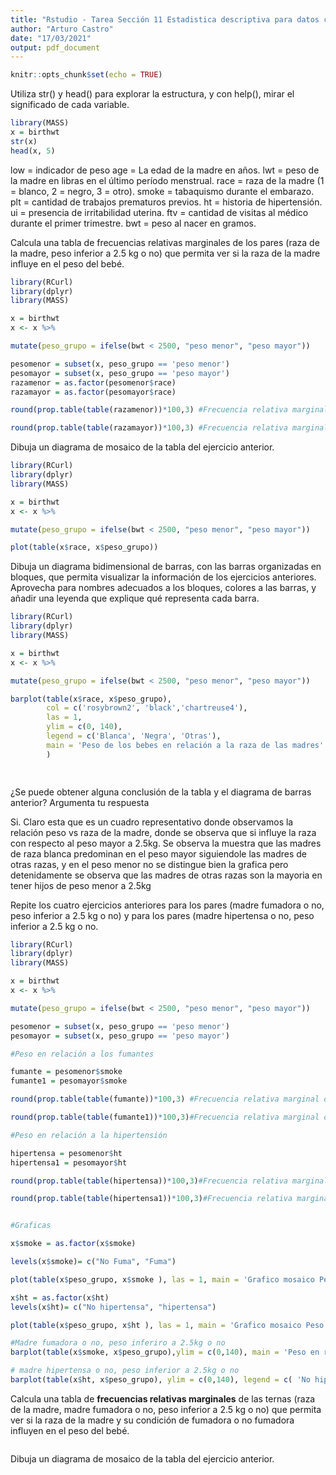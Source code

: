 ```yaml
---
title: "Rstudio - Tarea Sección 11 Estadistica descriptiva para datos cualitativos"
author: "Arturo Castro"
date: "17/03/2021"
output: pdf_document
---
```


```r
knitr::opts_chunk$set(echo = TRUE)
```

Utiliza str() y head() para explorar la estructura, y con help(), mirar el significado de cada variable.

```r
library(MASS)
x = birthwt
str(x)
head(x, 5)
```

low = indicador de peso
age = La edad de la madre en años.
lwt = peso de la madre en libras en el último período menstrual.
race = raza de la madre (1 = blanco, 2 = negro, 3 = otro).
smoke = tabaquismo durante el embarazo.
plt = cantidad de trabajos prematuros previos.
ht = historia de hipertensión.
ui = presencia de irritabilidad uterina.
ftv = cantidad de visitas al médico durante el primer trimestre.
bwt = peso al nacer en gramos.

Calcula una tabla de frecuencias relativas marginales de los pares (raza de la madre, peso inferior a 2.5 kg o no) que permita ver si la raza de la madre influye en el peso del bebé.

```r
library(RCurl)
library(dplyr)
library(MASS)

x = birthwt
x <- x %>%

mutate(peso_grupo = ifelse(bwt < 2500, "peso menor", "peso mayor"))

pesomenor = subset(x, peso_grupo == 'peso menor')
pesomayor = subset(x, peso_grupo == 'peso mayor')
razamenor = as.factor(pesomenor$race)
razamayor = as.factor(pesomayor$race)

round(prop.table(table(razamenor))*100,3) #Frecuencia relativa marginal de la raza en relación al peso donde podemos observar que el 42,37% que son las madres de otras razas diferente a la blanca y la negra tienen peso por debajo de 2.5kg

round(prop.table(table(razamayor))*100,3) #Frecuencia relativa marginal de la raza en relación al peso donde podemos observar que el 56,15% que son las madres de raza blanca que tienen hijos con un peso mayor a 2.5kg
```

Dibuja un diagrama de mosaico de la tabla del ejercicio anterior.

```r

library(RCurl)
library(dplyr)
library(MASS)

x = birthwt
x <- x %>%

mutate(peso_grupo = ifelse(bwt < 2500, "peso menor", "peso mayor"))

plot(table(x$race, x$peso_grupo))
```

Dibuja un diagrama bidimensional de barras, con las barras organizadas en bloques, que permita visualizar la información de los ejercicios anteriores. Aprovecha para nombres adecuados a los bloques, colores a las barras, y añadir una leyenda que explique qué representa cada barra.

```r

library(RCurl)
library(dplyr)
library(MASS)

x = birthwt
x <- x %>%

mutate(peso_grupo = ifelse(bwt < 2500, "peso menor", "peso mayor"))

barplot(table(x$race, x$peso_grupo),
        col = c('rosybrown2', 'black','chartreuse4'),
        las = 1,
        ylim = c(0, 140),
        legend = c('Blanca', 'Negra', 'Otras'),
        main = 'Peso de los bebes en relación a la raza de las madres'
        )

 

```

¿Se puede obtener alguna conclusión de la tabla y el diagrama de barras anterior? Argumenta tu respuesta

Si. Claro esta que es un cuadro representativo donde observamos la relación peso vs raza de la madre, donde se observa que si influye la raza con respecto al peso mayor a 2.5kg. Se observa la muestra que las madres de raza blanca predominan en el peso mayor siguiendole las madres de otras razas, y en el peso menor no se distingue bien la grafica pero detenidamente se observa que las madres de otras razas son la mayoria en tener hijos de peso menor a 2.5kg

Repite los cuatro ejercicios anteriores para los pares (madre fumadora o no, peso inferior a 2.5 kg o no) y para los pares (madre hipertensa o no, peso inferior a 2.5 kg o no.

```r

library(RCurl)
library(dplyr)
library(MASS)

x = birthwt
x <- x %>%

mutate(peso_grupo = ifelse(bwt < 2500, "peso menor", "peso mayor"))

pesomenor = subset(x, peso_grupo == 'peso menor')
pesomayor = subset(x, peso_grupo == 'peso mayor')

#Peso en relación a los fumantes

fumante = pesomenor$smoke
fumante1 = pesomayor$smoke

round(prop.table(table(fumante))*100,3) #Frecuencia relativa marginal del fumante con respecto al peso menor a 2.5kg

round(prop.table(table(fumante1))*100,3)#Frecuencia relativa marginal del fumante con respecto al peso mayorenor a 2.5kg

#Peso en relación a la hipertensión

hipertensa = pesomenor$ht
hipertensa1 = pesomayor$ht

round(prop.table(table(hipertensa))*100,3)#Frecuencia relativa marginal de la madre hipertensa con respecto al peso menor a 2.5kg

round(prop.table(table(hipertensa1))*100,3)#Frecuencia relativa marginal de la madre hipertensa con respecto al peso mayor a 2.5kg


#Graficas

x$smoke = as.factor(x$smoke)

levels(x$smoke)= c("No Fuma", "Fuma")

plot(table(x$peso_grupo, x$smoke ), las = 1, main = 'Grafico mosaico Peso vs Fumantes')

x$ht = as.factor(x$ht)
levels(x$ht)= c("No hipertensa", "hipertensa")

plot(table(x$peso_grupo, x$ht ), las = 1, main = 'Grafico mosaico Peso vs Hipertensión')

#Madre fumadora o no, peso inferiro a 2.5kg o no
barplot(table(x$smoke, x$peso_grupo),ylim = c(0,140), main = 'Peso en relación si la madre fuma o no')

# madre hipertensa o no, peso inferior a 2.5kg o no
barplot(table(x$ht, x$peso_grupo), ylim = c(0,140), legend = c( 'No hipertensa', 'hipertensa'), main = 'Peso en relación si la madre es hipertensa o no')


```

Calcula una tabla de **frecuencias relativas marginales** de las ternas 
(raza de la madre, 
madre fumadora o no, 
peso inferior a 2.5 kg o no) 
que permita ver si la raza de la madre y su condición de fumadora o no fumadora influyen en el peso del bebé.

```r

```



Dibuja un diagrama de mosaico de la tabla del ejercicio anterior.

```r

```


